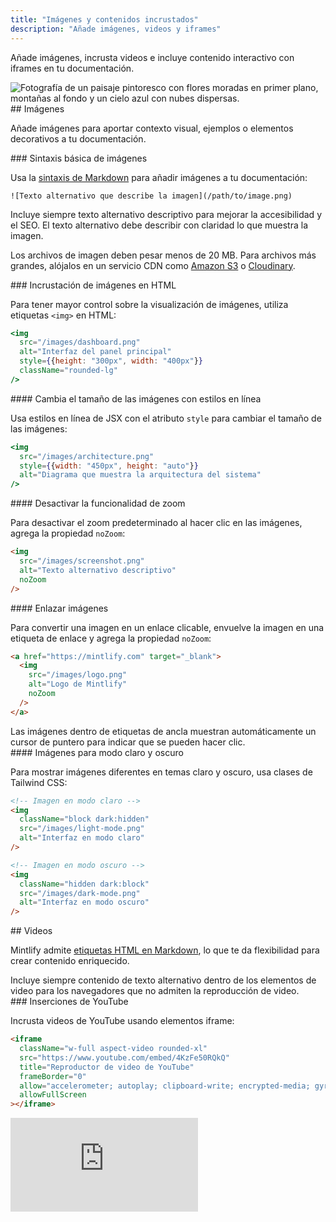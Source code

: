 ```yaml
---
title: "Imágenes y contenidos incrustados"
description: "Añade imágenes, videos y iframes"
---
```


Añade imágenes, incrusta videos e incluye contenido interactivo con iframes en tu documentación.

<Frame>
  <img className="rounded-xl" src="https://mintlify-assets.b-cdn.net/bigbend.jpg" alt="Fotografía de un paisaje pintoresco con flores moradas en primer plano, montañas al fondo y un cielo azul con nubes dispersas." />
</Frame>

<div id="images">
  ## Imágenes
</div>

Añade imágenes para aportar contexto visual, ejemplos o elementos decorativos a tu documentación.

<div id="basic-image-syntax">
  ### Sintaxis básica de imágenes
</div>

Usa la [sintaxis de Markdown](https://www.markdownguide.org/basic-syntax/#images) para añadir imágenes a tu documentación:

```mdx
![Texto alternativo que describe la imagen](/path/to/image.png)
```

<Tip>
  Incluye siempre texto alternativo descriptivo para mejorar la accesibilidad y el SEO. El texto alternativo debe describir con claridad lo que muestra la imagen.
</Tip>

Los archivos de imagen deben pesar menos de 20 MB. Para archivos más grandes, alójalos en un servicio CDN como [Amazon S3](https://aws.amazon.com/s3) o [Cloudinary](https://cloudinary.com).

<div id="html-image-embeds">
  ### Incrustación de imágenes en HTML
</div>

Para tener mayor control sobre la visualización de imágenes, utiliza etiquetas `<img>` en HTML:

```jsx
<img 
  src="/images/dashboard.png" 
  alt="Interfaz del panel principal"
  style={{height: "300px", width: "400px"}}
  className="rounded-lg"
/>
```

<div id="resize-images-with-inline-styles">
  #### Cambia el tamaño de las imágenes con estilos en línea
</div>

Usa estilos en línea de JSX con el atributo `style` para cambiar el tamaño de las imágenes:

```jsx
<img
  src="/images/architecture.png"
  style={{width: "450px", height: "auto"}}
  alt="Diagrama que muestra la arquitectura del sistema"
/>
```

<div id="disable-zoom-functionality">
  #### Desactivar la funcionalidad de zoom
</div>

Para desactivar el zoom predeterminado al hacer clic en las imágenes, agrega la propiedad `noZoom`:

```html highlight="4"
<img 
  src="/images/screenshot.png" 
  alt="Texto alternativo descriptivo"
  noZoom
/>
```

<div id="link-images">
  #### Enlazar imágenes
</div>

Para convertir una imagen en un enlace clicable, envuelve la imagen en una etiqueta de enlace y agrega la propiedad `noZoom`:

```html
<a href="https://mintlify.com" target="_blank">
  <img 
    src="/images/logo.png" 
    alt="Logo de Mintlify"
    noZoom
  />
</a>
```

<Note>
  Las imágenes dentro de etiquetas de ancla muestran automáticamente un cursor de puntero para indicar que se pueden hacer clic.
</Note>

<div id="light-and-dark-mode-images">
  #### Imágenes para modo claro y oscuro
</div>

Para mostrar imágenes diferentes en temas claro y oscuro, usa clases de Tailwind CSS:

```html
<!-- Imagen en modo claro -->
<img 
  className="block dark:hidden" 
  src="/images/light-mode.png" 
  alt="Interfaz en modo claro"
/>

<!-- Imagen en modo oscuro -->
<img 
  className="hidden dark:block" 
  src="/images/dark-mode.png" 
  alt="Interfaz en modo oscuro"
/>
```

<div id="videos">
  ## Videos
</div>

Mintlify admite [etiquetas HTML en Markdown](https://www.markdownguide.org/basic-syntax/#html), lo que te da flexibilidad para crear contenido enriquecido.

<Tip>
  Incluye siempre contenido de texto alternativo dentro de los elementos de video para los navegadores que no admiten la reproducción de video.
</Tip>

<div id="youtube-embeds">
  ### Inserciones de YouTube
</div>

Incrusta videos de YouTube usando elementos iframe:

```html
<iframe
  className="w-full aspect-video rounded-xl"
  src="https://www.youtube.com/embed/4KzFe50RQkQ"
  title="Reproductor de video de YouTube"
  frameBorder="0"
  allow="accelerometer; autoplay; clipboard-write; encrypted-media; gyroscope; picture-in-picture"
  allowFullScreen
></iframe>
```

<Frame>
  <iframe className="w-full aspect-video rounded-xl" src="https://www.youtube.com/embed/4KzFe50RQkQ" title="Reproductor de YouTube" frameBorder="0" allow="accelerometer; autoplay; clipboard-write; encrypted-media; gyroscope; picture-in-picture" allowFullScreen />
</Frame>

<div id="self-hosted-videos">
  ### Videos autoalojados
</div>

Utiliza el elemento HTML `<video>` para contenido de vídeo autoalojado:

```html
<video
  controls
  className="w-full aspect-video rounded-xl"
  src="enlace-a-tu-video.com"
></video>
```

<div id="autoplay-videos">
  ### Reproducción automática de vídeos
</div>

Para reproducir un vídeo automáticamente, usa:

```html
<video
  autoPlay
  muted
  loop
  playsInline
  className="w-full aspect-video rounded-xl"
  src="/videos/demo.mp4"
></video>
```

<Note>
  Al usar la sintaxis de JSX, escribe los atributos de dos palabras en camelCase: `autoPlay`, `playsInline`, `allowFullScreen`.
</Note>

<div id="iframes">
  ## iframes
</div>

Incrusta contenido externo con elementos iframe:

```html
<iframe 
  src="https://example.com/embed" 
  title="Contenido integrado"
  className="w-full h-96 rounded-xl"
></iframe>
```

<div id="related-resources">
  ## Recursos relacionados
</div>

<Card title="Referencia del componente Frame" icon="frame" horizontal href="/es/components/frames">
  Aprende a utilizar el componente Frame para mostrar imágenes.
</Card>